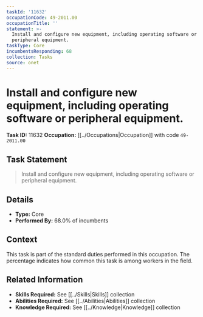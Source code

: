 ```yaml
---
taskId: '11632'
occupationCode: 49-2011.00
occupationTitle: ''
statement: >-
  Install and configure new equipment, including operating software or
  peripheral equipment.
taskType: Core
incumbentsResponding: 68
collection: Tasks
source: onet
---
```

# Install and configure new equipment, including operating software or peripheral equipment.

**Task ID:** 11632
**Occupation:** [[../Occupations|Occupation]] with code `49-2011.00`

## Task Statement

> Install and configure new equipment, including operating software or peripheral equipment.

## Details

- **Type:** Core
- **Performed By:** 68.0% of incumbents

## Context

This task is part of the standard duties performed in this occupation. The percentage indicates how common this task is among workers in the field.

## Related Information

- **Skills Required:** See [[../Skills|Skills]] collection
- **Abilities Required:** See [[../Abilities|Abilities]] collection
- **Knowledge Required:** See [[../Knowledge|Knowledge]] collection
